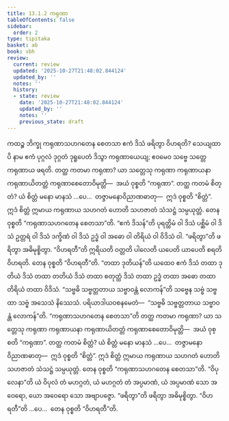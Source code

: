 ```yaml
---
title: 13.1.2 ကရုဏာ
tableOfContents: false
sidebar:
  order: 2
type: tipitaka
basket: ab
book: vbh
review:
  current: review
  updated: '2025-10-27T21:48:02.844124'
  updated_by: ''
  notes: ''
  history:
  - state: review
    date: '2025-10-27T21:48:02.844124'
    updated_by: ''
    notes: ''
    previous_state: draft
---
```



<ReviewStatus review={frontmatter.review} showDetails={true} />

<HypothesisAnnotation frontmatter={frontmatter} />

<DynamicBreadcrumb />

<Division number="653" book="vbh" e="ch" v="30" p="286">

<Paragraph number="1950" book="vbh">
ကထဉ္စ ဘိက္ခု ကရုဏာသဟဂတေန စေတသာ ဧကံ ဒိသံ ဖရိတွာ ဝိဟရတိ? သေယျထာပိ နာမ ဧကံ ပုဂ္ဂလံ ဒုဂ္ဂတံ ဒုရူပေတံ ဒိသွာ ကရုဏာယေယျ; ဧဝမေဝ သဗ္ဗေ သတ္တေ ကရုဏာယ ဖရတိ.
</Paragraph>

<Paragraph number="1951" book="vbh">
တတ္ထ ကတမာ ကရုဏာ? ယာ သတ္တေသု ကရုဏာ ကရုဏာယနာ ကရုဏာယိတတ္တံ ကရုဏာစေတောဝိမုတ္တိ—  အယံ ဝုစ္စတိ “ကရုဏာ”.
</Paragraph>

<Paragraph number="1952" book="vbh">
တတ္ထ ကတမံ စိတ္တံ? ယံ စိတ္တံ မနော မာနသံ …ပေ…  တဇ္ဇာမနောဝိညာဏဓာတု—  ဣဒံ ဝုစ္စတိ “စိတ္တံ”. ဣဒံ စိတ္တံ ဣမာယ ကရုဏာယ သဟဂတံ ဟောတိ သဟဇာတံ သံသဋ္ဌံ သမ္ပယုတ္တံ. တေန ဝုစ္စတိ “ကရုဏာသဟဂတေန စေတသာ”တိ.
</Paragraph>

</Division>
<Division number="654" book="vbh" e="ch" v="30" p="286">

<Paragraph number="1953" book="vbh">
“ဧကံ ဒိသန်”တိ ပုရတ္ထိမံ ဝါ ဒိသံ ပစ္ဆိမံ ဝါ ဒိသံ ဥတ္တရံ ဝါ ဒိသံ ဒက္ခိဏံ ဝါ ဒိသံ ဥဒ္ဓံ ဝါ အဓော ဝါ တိရိယံ ဝါ ဝိဒိသံ ဝါ.
</Paragraph>

</Division>
<Division number="655" book="vbh" e="ch" v="30" p="286">

<Paragraph number="1954" book="vbh">
“ဖရိတွာ”တိ ဖရိတွာ အဓိမုစ္စိတွာ.
</Paragraph>

</Division>
<Division number="656" book="vbh" e="ch" v="30" p="286">

<Paragraph number="1955" book="vbh">
“ဝိဟရတီ”တိ ဣရိယတိ ဝတ္တတိ ပါလေတိ ယပေတိ ယာပေတိ စရတိ ဝိဟရတိ. တေန ဝုစ္စတိ “ဝိဟရတီ”တိ.
</Paragraph>

</Division>
<Division number="657" book="vbh" e="ch" v="30" p="286">

<Paragraph number="1956" book="vbh">
“တထာ ဒုတိယန်”တိ ယထေဝ ဧကံ ဒိသံ တထာ ဒုတိယံ ဒိသံ တထာ တတိယံ ဒိသံ တထာ စတုတ္ထံ ဒိသံ တထာ ဥဒ္ဓံ တထာ အဓော တထာ တိရိယံ တထာ ဝိဒိသံ.
</Paragraph>

</Division>
<Division number="658" book="vbh" e="ch" v="30" p="286">

<Paragraph number="1957" book="vbh">
“သဗ္ဗဓိ သဗ္ဗတ္တတာယ သဗ္ဗာဝန္တံ လောကန်”တိ သဗ္ဗေန သဗ္ဗံ သဗ္ဗထာ သဗ္ဗံ အသေသံ နိဿေသံ. ပရိယာဒါယဝစနမေတံ—  “သဗ္ဗဓိ သဗ္ဗတ္တတာယ သဗ္ဗာဝန္တံ လောကန်”တိ.
</Paragraph>

</Division>
<Division number="659" book="vbh" e="ch" v="30" p="286">

<Paragraph number="1958" book="vbh">
“ကရုဏာသဟဂတေန စေတသာ”တိ တတ္ထ ကတမာ ကရုဏာ? ယာ သတ္တေသု ကရုဏာ ကရုဏာယနာ ကရုဏာယိတတ္တံ ကရုဏာစေတောဝိမုတ္တိ—  အယံ ဝုစ္စတိ “ကရုဏာ”.
</Paragraph>

<Paragraph number="1959" book="vbh">
တတ္ထ ကတမံ စိတ္တံ? ယံ စိတ္တံ မနော မာနသံ …ပေ…  တဇ္ဇာမနောဝိညာဏဓာတု—  ဣဒံ ဝုစ္စတိ “စိတ္တံ”. ဣဒံ စိတ္တံ ဣမာယ ကရုဏာယ သဟဂတံ ဟောတိ သဟဇာတံ သံသဋ္ဌံ သမ္ပယုတ္တံ. တေန ဝုစ္စတိ “ကရုဏာသဟဂတေန စေတသာ”တိ.
</Paragraph>

</Division>
<Division number="660" book="vbh" e="ch" v="30" p="287">

<Paragraph number="1960" book="vbh">
“ဝိပုလေနာ”တိ ယံ ဝိပုလံ တံ မဟဂ္ဂတံ, ယံ မဟဂ္ဂတံ တံ အပ္ပမာဏံ, ယံ အပ္ပမာဏံ သော အဝေရော, ယော အဝေရော သော အဗျာပဇ္ဇော.
</Paragraph>

</Division>
<Division number="661" book="vbh" e="ch" v="30" p="287">

<Paragraph number="1961" book="vbh">
“ဖရိတွာ”တိ ဖရိတွာ အဓိမုစ္စိတွာ.
</Paragraph>

</Division>
<Division number="662" book="vbh" e="ch" v="30" p="287">

<Paragraph number="1962" book="vbh">
“ဝိဟရတီ”တိ …ပေ…  တေန ဝုစ္စတိ “ဝိဟရတီ”တိ.
</Paragraph>
</Division>